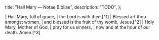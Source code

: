  title: "Hail Mary — Notae Bibliae",
  description: "TODO",
};

<Initial text="Hail Mary" />

<Poetry>
|  Hail Mary, full of grace,
|      the Lord is with thee.[^1]
|  Blessed art thou amongst women,
|      and blessed is the fruit of thy womb, Jesus.[^2]
|  Holy Mary, Mother of God,
|      pray for us sinners,
|          now and at the hour of our death. Amen.[^3]
</Poetry>

[^1]: Luke 1:28
[^2]: Luke 1:42
[^3]: Herbert Thurston, ["Hail Mary"](https://www.newadvent.org/cathen/07110b.htm), *Catholic Encyclopedia*, in use as early as the 11th century.
